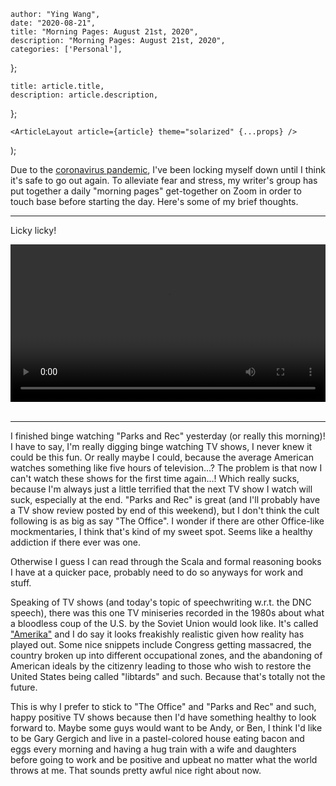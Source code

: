 

    author: "Ying Wang",
    date: "2020-08-21",
    title: "Morning Pages: August 21st, 2020",
    description: "Morning Pages: August 21st, 2020",
    categories: ['Personal'],
};

    title: article.title,
    description: article.description,
};

    <ArticleLayout article={article} theme="solarized" {...props} />
);


Due to the [coronavirus
pandemic](https://en.wikipedia.org/wiki/2019-20_coronavirus_pandemic), I've been
locking myself down until I think it's safe to go out again. To alleviate fear
and stress, my writer's group has put together a daily "morning pages"
get-together on Zoom in order to touch base before starting the day. Here's some
of my brief thoughts.

---

Licky licky!

<!-- https://stackoverflow.com/a/26276254 -->
<video style="width: 100%; width: -moz-available; width: -webkit-fill-available; width: fill-available; max-width: 100%;" controls>
    <source src="/video/posts/2020/08/21/morning_pages.mp4" type="video/mp4">
    Your browser does not support HTML5 video.
</video>
<br/>
<br/>

---

I finished binge watching "Parks and Rec" yesterday (or really this morning)! I
have to say, I'm really digging binge watching TV shows, I never knew it could
be this fun. Or really maybe I could, because the average American watches
something like five hours of television...? The problem is that now I can't
watch these shows for the first time again...! Which really sucks, because I'm
always just a little terrified that the next TV show I watch will suck,
especially at the end. "Parks and Rec" is great (and I'll probably have a TV
show review posted by end of this weekend), but I don't think the cult following
is as big as say "The Office". I wonder if there are other Office-like
mockmentaries, I think that's kind of my sweet spot. Seems like a healthy
addiction if there ever was one.

Otherwise I guess I can read through the Scala and formal reasoning books I have
at a quicker pace, probably need to do so anyways for work and stuff.

Speaking of TV shows (and today's topic of speechwriting w.r.t. the DNC speech),
there was this one TV miniseries recorded in the 1980s about what a bloodless
coup of the U.S. by the Soviet Union would look like. It's called
["Amerika"](<https://en.wikipedia.org/wiki/Amerika_(miniseries)>) and I do say it
looks freakishly realistic given how reality has played out. Some nice snippets
include Congress getting massacred, the country broken up into different
occupational zones, and the abandoning of American ideals by the citizenry
leading to those who wish to restore the United States being called "libtards"
and such. Because that's totally not the future.

This is why I prefer to stick to "The Office" and "Parks and Rec" and such,
happy positive TV shows because then I'd have something healthy to look forward
to. Maybe some guys would want to be Andy, or Ben, I think I'd like to be Gary
Gergich and live in a pastel-colored house eating bacon and eggs every morning
and having a hug train with a wife and daughters before going to work and be
positive and upbeat no matter what the world throws at me. That sounds pretty
awful nice right about now.
